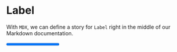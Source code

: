<!-- Label.stories.mdx -->



<Meta title="Progress" component={Progress} />

# Label

With `MDX`, we can define a story for `Label` right in the middle of our Markdown documentation.

<Canvas>
  <Story name="Main">
    <Progress value="66" />
  </Story>
</Canvas>

